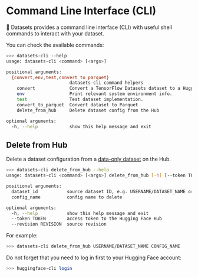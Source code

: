 # Command Line Interface (CLI)

🤗 Datasets provides a command line interface (CLI) with useful shell commands to interact with your dataset.

You can check the available commands:
```bash
>>> datasets-cli --help
usage: datasets-cli <command> [<args>]

positional arguments:
  {convert,env,test,convert_to_parquet}
                        datasets-cli command helpers
    convert             Convert a TensorFlow Datasets dataset to a HuggingFace Datasets dataset.
    env                 Print relevant system environment info.
    test                Test dataset implementation.
    convert_to_parquet  Convert dataset to Parquet
    delete_from_hub     Delete dataset config from the Hub

optional arguments:
  -h, --help            show this help message and exit
```

## Delete from Hub

Delete a dataset configuration from a [data-only dataset](repository_structure) on the Hub.

```bash
>>> datasets-cli delete_from_hub --help
usage: datasets-cli <command> [<args>] delete_from_hub [-h] [--token TOKEN] [--revision REVISION] dataset_id config_name

positional arguments:
  dataset_id           source dataset ID, e.g. USERNAME/DATASET_NAME or ORGANIZATION/DATASET_NAME
  config_name          config name to delete

optional arguments:
  -h, --help           show this help message and exit
  --token TOKEN        access token to the Hugging Face Hub
  --revision REVISION  source revision
```

For example:
```bash
>>> datasets-cli delete_from_hub USERNAME/DATASET_NAME CONFIG_NAME
```

<Tip>

Do not forget that you need to log in first to your Hugging Face account:
```bash
>>> huggingface-cli login
```

</Tip>
